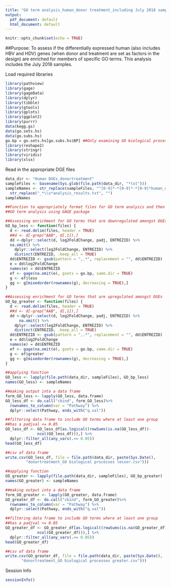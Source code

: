 ```yaml
---
title: "GO term analysis_human_donor treatment_including July 2018 samples"
output:
  pdf_document: default
  html_document: default
---
```


```r
knitr::opts_chunk$set(echo = TRUE)
```

##Purpose: 
To assess if the differentially expressed human (also includes HBV and HDV) genes
(when donor and treatment are set as factors in the design) are enriched for 
members of specific GO terms. This analysis includes the July 2018 samples. 

Load required libraries
```r
library(pathview)
library(gage)
library(gageData)
library(dplyr)
library(tibble)
library(gtools)
library(gplots)
library(ggplot2)
library(purrr)
data(kegg.gs)
data(go.sets.hs)
data(go.subs.hs)
go.bp = go.sets.hs[go.subs.hs$BP] ##Only examining GO biological processes terms
library(reshape2)
library(stringr)
library(viridis)
library(xlsx)
```

Read in the appropriate DGE files
```r
data_dir <- "Human DGEs_donortreatment"
sampleFiles <- basename(Sys.glob(file.path(data_dir, "*txt")))
sampleNames <- str_replace(sampleFiles, "^[0-9]*-*[0-9]*-*[0-9]*human_donor_treatment*","") %>%
  str_replace("_*\\s*analysis_results.txt", "")
sampleNames
```

```r

##Function to appropriately format files for GO term analysis and then perform
##GO term analysis using GAGE package

##Assessing enrichment for GO terms that are downregulated amongst DGEs
GO_bp_less <- function(files) {     
  d <- read.delim(files, header = TRUE) 
  ##d <- d[-grep("AAB", d[,1]),] 
  dd <-dplyr::select(d, log2FoldChange, padj, ENTREZID) %>%
  na.omit() %>%
    dplyr::select(log2FoldChange, ENTREZID) %>%
    distinct(ENTREZID, .keep_all = TRUE) 
  dd$ENTREZID <- gsub(pattern = ",.*", replacement = "", dd$ENTREZID)
  e = dd$log2FoldChange
  names(e) = dd$ENTREZID
  ef <- gage(na.omit(e), gsets = go.bp, same.dir = TRUE)
  g <- ef$less
  gg <- g[mixedorder(rownames(g), decreasing = TRUE),]
}

##Assessing enrichment for GO terms that are upregulated amongst DGEs
GO_bp_greater <- function(files) {     
  d <- read.delim(files, header = TRUE) 
  ##d <- d[-grep("AAB", d[,1]),] 
  dd <-dplyr::select(d, log2FoldChange, padj, ENTREZID) %>%
      na.omit() %>%
    dplyr::select(log2FoldChange, ENTREZID) %>%
    distinct(ENTREZID, .keep_all = TRUE) 
  dd$ENTREZID <- gsub(pattern = ",.*", replacement = "", dd$ENTREZID)
  e = dd$log2FoldChange
  names(e) = dd$ENTREZID
  ef <- gage(na.omit(e), gsets = go.bp, same.dir = TRUE)
  g <- ef$greater
  gg <- g[mixedorder(rownames(g), decreasing = TRUE),]
}

##applying function
GO_less <- lapply(file.path(data_dir, sampleFiles), GO_bp_less)
names(GO_less) <- sampleNames

##making output into a data frame
form_GO_less <- lapply(GO_less, data.frame)
GO_less_df <- do.call("cbind", form_GO_less)%>%
  rownames_to_column(var = "Pathway") %>%
  dplyr::select(Pathway, ends_with("q.val")) 

##filtering data frame to include GO terms where at least one group
##has a padjval <= 0.05
GO_less_df <- GO_less_df[as.logical((rowSums(is.na(GO_less_df))-
              ncol(GO_less_df))),] %>%
  dplyr::filter_all(any_vars(.<= 0.05))
head(GO_less_df)

##csv of data frame
write.csv(GO_less_df, file = file.path(data_dir, paste(Sys.Date(), 
         "donortreatment_GO biological processes lesser.csv")))

##applying function
GO_greater <- lapply(file.path(data_dir, sampleFiles), GO_bp_greater)
names(GO_greater) <- sampleNames

##making output into a data frame
form_GO_greater <- lapply(GO_greater, data.frame)
GO_greater_df <- do.call("cbind", form_GO_greater)%>%
  rownames_to_column(var = "Pathway") %>%
  dplyr::select(Pathway, ends_with("q.val")) 

##filtering data frame to include GO terms where at least one group
##has a padjval <= 0.05
GO_greater_df <- GO_greater_df[as.logical((rowSums(is.na(GO_greater_df))-
              ncol(GO_greater_df))),] %>%
  dplyr::filter_all(any_vars(.<= 0.05))
head(GO_greater_df)

##csv of data frame 
write.csv(GO_greater_df, file = file.path(data_dir, paste(Sys.Date(), 
       "donortreatment_GO biological processes greater.csv")))

```
Session Info
```r
sessionInfo()
```

